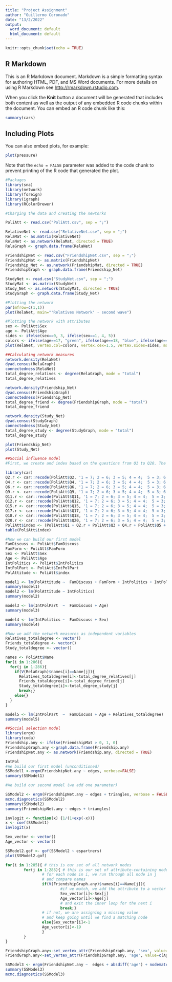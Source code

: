 ---
title: "Project Assignment"
author: "Guillermo Coronado"
date: "13/2/2022"
output:
  word_document: default
  html_document: default
---

```{r setup, include=FALSE}
knitr::opts_chunk$set(echo = TRUE)
```

## R Markdown

This is an R Markdown document. Markdown is a simple formatting syntax for authoring HTML, PDF, and MS Word documents. For more details on using R Markdown see <http://rmarkdown.rstudio.com>.

When you click the **Knit** button a document will be generated that includes both content as well as the output of any embedded R code chunks within the document. You can embed an R code chunk like this:

```{r cars}
summary(cars)
```

## Including Plots

You can also embed plots, for example:

```{r pressure, echo=FALSE}
plot(pressure)
```

Note that the `echo = FALSE` parameter was added to the code chunk to prevent printing of the R code that generated the plot.

```{r}
#Packages
library(sna)
library(network)
library(foreign)
library(igraph)
library(RColorBrewer)
```

```{r}
#Charging the data and creating the newtorks

PoliAtt <- read.csv("PoliAtt.csv", sep = ";")

RelativeNet <- read.csv("RelativeNet.csv", sep = ";")
RelaMat <- as.matrix(RelativeNet)
RelaNet <- as.network(RelaMat, directed = TRUE)
RelaGraph <- graph.data.frame(RelaNet)

FriendshipNet <- read.csv("FriendshipNet.csv", sep = ";")
FriendshipMat <- as.matrix(FriendshipNet)
Friendship_Net <- as.network(FriendshipMat, directed = TRUE)
FriendshipGraph <- graph.data.frame(Friendship_Net)

StudyNet <- read.csv("StudyNet.csv", sep = ";")
StudyMat <- as.matrix(StudyNet)
Study_Net <- as.network(StudyMat, directed = TRUE)
StudyGraph <- graph.data.frame(Study_Net)
```

```{r}
#Plotting the network
par(mfrow=c(1,1))
plot(RelaNet, main="'Relatives Network' - second wave")
```

```{r}
#Plotting the network with attributes
sex <- PoliAtt$Sex
age <- PoliAtt$Age
sides <- ifelse(sex==0, 3, ifelse(sex==1, 4, 5))
colors <- ifelse(age==17, "green", ifelse(age==18, "blue", ifelse(age==19, "brown", ifelse(age==20, "yellow", "gray8"))))
plot(RelaNet, vertex.col=colors, vertex.cex=1.5, vertex.sides=sides, main="'Relatives network' by students' sex and age")

```

```{r}
##Calculating network measures
network.density(RelaNet)
dyad.census(RelaGraph)
connectedness(RelaNet)
total_degree_relatives <- degree(RelaGraph, mode = "total")
total_degree_relatives

network.density(Friendship_Net)
dyad.census(FriendshipGraph)
connectedness(Friendship_Net)
total_degree_friend <- degree(FriendshipGraph, mode = "total")
total_degree_friend

network.density(Study_Net)
dyad.census(StudyGraph)
connectedness(Study_Net)
total_degree_study <- degree(StudyGraph, mode = "total")
total_degree_study
```
```{r}
plot(Friendship_Net)
plot(Study_Net)
```

```{r}
##Social influence model
#First, we create and index based on the questions from Q1 to Q20. The index goes from 1 to 7, where 1 is totalitarian and 7 is libertarian. In order to do that we have to re code some variables

library(car)
Q2.r <- car::recode(PoliAtt$Q2, '1 = 7; 2 = 6; 3 = 5; 4 = 4;  5 = 3; 6 = 2; 7 = 1')
Q4.r <- car::recode(PoliAtt$Q4, '1 = 7; 2 = 6; 3 = 5; 4 = 4;  5 = 3; 6 = 2; 7 = 1')
Q6.r <- car::recode(PoliAtt$Q6, '1 = 7; 2 = 6; 3 = 5; 4 = 4;  5 = 3; 6 = 2; 7 = 1')
Q9.r <- car::recode(PoliAtt$Q9, '1 = 7; 2 = 6; 3 = 5; 4 = 4;  5 = 3; 6 = 2; 7 = 1')
Q11.r <- car::recode(PoliAtt$Q11, '1 = 7; 2 = 6; 3 = 5; 4 = 4;  5 = 3; 6 = 2; 7 = 1')
Q12.r <- car::recode(PoliAtt$Q12, '1 = 7; 2 = 6; 3 = 5; 4 = 4;  5 = 3; 6 = 2; 7 = 1')
Q15.r <- car::recode(PoliAtt$Q15, '1 = 7; 2 = 6; 3 = 5; 4 = 4;  5 = 3; 6 = 2; 7 = 1')
Q17.r <- car::recode(PoliAtt$Q17, '1 = 7; 2 = 6; 3 = 5; 4 = 4;  5 = 3; 6 = 2; 7 = 1')
Q18.r <- car::recode(PoliAtt$Q18, '1 = 7; 2 = 6; 3 = 5; 4 = 4;  5 = 3; 6 = 2; 7 = 1')
Q20.r <- car::recode(PoliAtt$Q20, '1 = 7; 2 = 6; 3 = 5; 4 = 4;  5 = 3; 6 = 2; 7 = 1')
PoliAtt$index <- (PoliAtt$Q1 + Q2.r + PoliAtt$Q3 + Q4.r + PoliAtt$Q5 + Q6.r + PoliAtt$Q7 + PoliAtt$Q8 + Q9.r + PoliAtt$Q10 + Q11.r + Q12.r + PoliAtt$Q13 + PoliAtt$Q14 + Q15.r + PoliAtt$Q16 + Q17.r + Q18.r + PoliAtt$Q19 + Q20.r)/20 
table(PoliAtt$index)

#Now we can build our first model
FamDiscuss <- PoliAtt$FamDiscuss
FamForm <- PoliAtt$FamForm
Sex <- PoliAtt$Sex
Age <- PoliAtt$Age
IntPolitics <- PoliAtt$IntPolitics
IntPolPart <- PoliAtt$IntPolPart
PolAttitude <- PoliAtt$index

model1 <- lm(PolAttitude ~  FamDiscuss + FamForm + IntPolitics + IntPolPart + Sex + Age)
summary(model1)
model2 <- lm(PolAttitude ~ IntPolitics)
summary(model2)

model3 <- lm(IntPolPart  ~  FamDiscuss + Age)
summary(model3)

model4 <- lm(IntPolitics ~  FamDiscuss + Sex)
summary(model4)


```
```{r}
#Now we add the network measures as independent variables
Relatives_totaldegree <- vector()
Friends_totaldegree <- vector()
Study_totaldegree <- vector()

names <- PoliAtt$Name
for(i in 1:286){
  for(j in 1:286){
    if(V(RelaGraph)$names[i]==Name[j]){
      Relatives_totaldegree[i]<-total_degree_relatives[j]
      Friends_totaldegree[i]<-total_degree_friend[j]
      Study_totaldegree[i]<-total_degree_study[j]
      break;}
    else{}
  }
}

model5 <- lm(IntPolPart  ~  FamDiscuss + Age + Relatives_totaldegree)
summary(model5)

```
```{r}
##Social selection model
library(ergm)
library(coda)
Friendship.any <- ifelse(FriendshipMat > 0, 1, 0)
FriendshipGraph.any <-graph.data.frame(Friendship.any)
FriendshipNet.any <- as.network(Friendship.any, directed = TRUE)

IntPol
#We build our first model (unconditioned)
SSModel1 <-ergm(FriendshipNet.any ~ edges, verbose=FALSE)
summary(SSModel1)

#We build our second model (we add one parameter)

SSModel2 <- ergm(FriendshipNet.any ~ edges + triangles, verbose = FALSE)
mcmc.diagnostics(SSModel2)
summary(SSModel2)
summary(FriendshipNet.any ~ edges + triangles)

invlogit <- function(x) {1/(1+exp(-x))}
x <- coef(SSModel1)
invlogit(x)

Sex_vector <- vector()
Age_vector <- vector()

SSModel2.gof <- gof(SSModel2 ~ espartners)
plot(SSModel2.gof)

for(i in 1:285){ # this is our set of all network nodes
        for(j in 1:285){ # this is our set of attribute-containing nodes
                # for each node in i, we run through all node in j
                # and compare names
                if(V(FriendshipGraph.any)$names[i]==Name[j]){
                        #if we match, we add the attribute to a vector
                        Sex_vector[i]<-Sex[j]
                        Age_vector[i]<-Age[j]
                        # and exit the inner loop for the next i
                        break;}
                # if not, we are assigning a missing value
                # and keep going until we find a matching node
                else{Sex_vector[i]<-1
                Age_vector[i]<-19
                }
        }
}

FriendshipGraph.any<-set_vertex_attr(FriendshipGraph.any, 'sex', value=c(Sex_vector))
FriendGraph.any<-set_vertex_attr(FriendshipGraph.any, 'age', value=c(Age_vector))

SSModel3 <- ergm(FriendshipNet.any ~  edges + absdiff('age') + nodematch('sex'))
summary(SSModel3)
mcmc.diagnostics(SSModel3)
```

